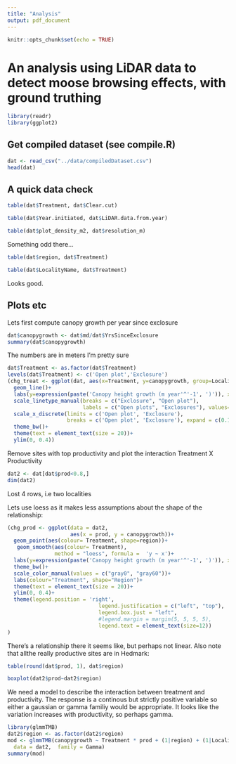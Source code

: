 ```yaml
---
title: "Analysis"
output: pdf_document
---
```


```r
knitr::opts_chunk$set(echo = TRUE)
```

# An analysis using LiDAR data to detect moose browsing effects, with ground truthing

```r
library(readr)
library(ggplot2)
```

## Get compiled dataset (see compile.R)


```r
dat <- read_csv("../data/compiledDataset.csv")
head(dat)
```


## A quick data check
```r
table(dat$Treatment, dat$Clear.cut)
```

```r
table(dat$Year.initiated, dat$LiDAR.data.from.year)
```

```r
table(dat$plot_density_m2, dat$resolution_m)
```
Something odd there...

```r
table(dat$region, dat$Treatment)
```

```r
table(dat$LocalityName, dat$Treatment)
```
Looks good.


## Plots etc
Lets first compute canopy growth per year since exclosure
```r
dat$canopygrowth <- dat$md/dat$YrsSinceExclosure
summary(dat$canopygrowth)
```
The numbers are in meters I'm pretty sure

```r
dat$Treatment <- as.factor(dat$Treatment)
levels(dat$Treatment) <- c('Open plot','Exclosure')
(chg_treat <- ggplot(dat, aes(x=Treatment, y=canopygrowth, group=LocalityName))+
  geom_line()+
  labs(y=expression(paste('Canopy height growth (m year'^'-1', ')')), x='Treatment')+
  scale_linetype_manual(breaks = c("Exclosure", "Open plot"), 
                        labels = c("Open plots", "Exclosures"), values=c(1,2))+
  scale_x_discrete(limits = c('Open plot', 'Exclosure'), 
                   breaks = c('Open plot', 'Exclosure'), expand = c(0.1,0))+
  theme_bw()+
  theme(text = element_text(size = 20))+
  ylim(0, 0.4))
```

Remove sites with top productivity and plot the interaction Treatment X Productivity
```r
dat2 <- dat[dat$prod<0.8,]
dim(dat2)
```
Lost 4 rows, i.e two localities


Lets use loess as it makes less assumptions about the shape of the relationship:
```r
(chg_prod <- ggplot(data = dat2,
                    aes(x = prod, y = canopygrowth))+
  geom_point(aes(colour= Treatment, shape=region))+
   geom_smooth(aes(colour= Treatment),
               method = "loess", formula =  'y ~ x')+
  labs(y=expression(paste('Canopy height growth (m year'^'-1', ')')), x='Productivity')+
  theme_bw()+
  scale_color_manual(values = c("gray0", "gray60"))+
  labs(colour="Treatment", shape="Region")+
  theme(text = element_text(size = 20))+
  ylim(0, 0.4)+
  theme(legend.position = 'right',
                             legend.justification = c("left", "top"),
                             legend.box.just = "left",
                             #legend.margin = margin(5, 5, 5, 5),
                             legend.text = element_text(size=12))
)
```
There's a relationship there it seems like, but perhaps not linear. Also note that allthe really productive sites are in Hedmark:

```r
table(round(dat$prod, 1), dat$region)
```

```r
boxplot(dat2$prod~dat2$region)
```

We need a model to describe the interaction between treatment and productivity. The response is a continous but strictly positive variable so either a gaussian or gamma familiy would be appropriate. It looks like the variation increases with productivity, so perhaps gamma.
```r
library(glmmTMB)
dat2$region <- as.factor(dat2$region)
mod <- glmmTMB(canopygrowth ~ Treatment * prod + (1|region) + (1|LocalityName), 
  data = dat2,  family = Gamma)
summary(mod)
```





